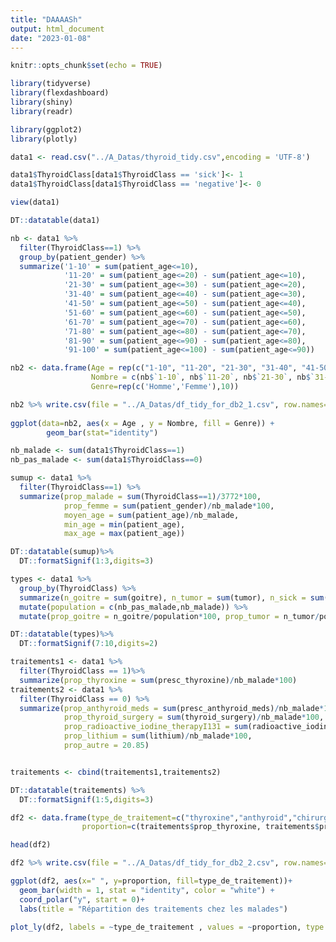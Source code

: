 ```yaml
---
title: "DAAAASh"
output: html_document
date: "2023-01-08"
---
```


```r
knitr::opts_chunk$set(echo = TRUE)
```

```r
library(tidyverse)
library(flexdashboard)
library(shiny)
library(readr)

library(ggplot2)
library(plotly)
```

```r
data1 <- read.csv("../A_Datas/thyroid_tidy.csv",encoding = 'UTF-8')

data1$ThyroidClass[data1$ThyroidClass == 'sick']<- 1
data1$ThyroidClass[data1$ThyroidClass == 'negative']<- 0

view(data1)

DT::datatable(data1)
```

```r
nb <- data1 %>%
  filter(ThyroidClass==1) %>%
  group_by(patient_gender) %>%
  summarize('1-10' = sum(patient_age<=10),
            '11-20' = sum(patient_age<=20) - sum(patient_age<=10),
            '21-30' = sum(patient_age<=30) - sum(patient_age<=20),
            '31-40' = sum(patient_age<=40) - sum(patient_age<=30),
            '41-50' = sum(patient_age<=50) - sum(patient_age<=40),
            '51-60' = sum(patient_age<=60) - sum(patient_age<=50),
            '61-70' = sum(patient_age<=70) - sum(patient_age<=60),
            '71-80' = sum(patient_age<=80) - sum(patient_age<=70),
            '81-90' = sum(patient_age<=90) - sum(patient_age<=80),
            '91-100' = sum(patient_age<=100) - sum(patient_age<=90))

nb2 <- data.frame(Age = rep(c("1-10", "11-20", "21-30", "31-40", "41-50", "51-60", "61-70", "71-80", "81-90", "91-100"), each=2),
                  Nombre = c(nb$`1-10`, nb$`11-20`, nb$`21-30`, nb$`31-40`, nb$`41-50`, nb$`51-60`, nb$`61-70`, nb$`71-80`, nb$`81-90`, nb$`91-100`),
                  Genre=rep(c('Homme','Femme'),10))

nb2 %>% write.csv(file = "../A_Datas/df_tidy_for_db2_1.csv", row.names=F)
  
ggplot(data=nb2, aes(x = Age , y = Nombre, fill = Genre)) +
        geom_bar(stat="identity")

```



```r
nb_malade <- sum(data1$ThyroidClass==1)
nb_pas_malade <- sum(data1$ThyroidClass==0)

sumup <- data1 %>%
  filter(ThyroidClass==1) %>%
  summarize(prop_malade = sum(ThyroidClass==1)/3772*100,
            prop_femme = sum(patient_gender)/nb_malade*100,
            moyen_age = sum(patient_age)/nb_malade,
            min_age = min(patient_age),
            max_age = max(patient_age))

DT::datatable(sumup)%>%
  DT::formatSignif(1:3,digits=3)

```




```r
types <- data1 %>% 
  group_by(ThyroidClass) %>% 
  summarize(n_goitre = sum(goitre), n_tumor = sum(tumor), n_sick = sum(sick), n_hypopituitarism = sum(hypopituitarism)) %>% 
  mutate(population = c(nb_pas_malade,nb_malade)) %>% 
  mutate(prop_goitre = n_goitre/population*100, prop_tumor = n_tumor/population*100, prop_sick = n_sick/population*100, prop_hypopituitarism = n_hypopituitarism/population*100)

DT::datatable(types)%>%
  DT::formatSignif(7:10,digits=2)

```




```r
traitements1 <- data1 %>% 
  filter(ThyroidClass == 1)%>%
  summarize(prop_thyroxine = sum(presc_thyroxine)/nb_malade*100)
traitements2 <- data1 %>%
  filter(ThyroidClass == 0) %>%
  summarize(prop_anthyroid_meds = sum(presc_anthyroid_meds)/nb_malade*100,
            prop_thyroid_surgery = sum(thyroid_surgery)/nb_malade*100,
            prop_radioactive_iodine_therapyI131 = sum(radioactive_iodine_therapyI131)/nb_malade*100,
            prop_lithium = sum(lithium)/nb_malade*100,
            prop_autre = 20.85)


traitements <- cbind(traitements1,traitements2)

DT::datatable(traitements) %>%
  DT::formatSignif(1:5,digits=3)

df2 <- data.frame(type_de_traitement=c("thyroxine","anthyroid","chirurgie","radioactive iodine","lithium","other"), 
                proportion=c(traitements$prop_thyroxine, traitements$prop_anthyroid_meds, traitements$prop_thyroid_surgery, traitements$prop_radioactive_iodine_therapyI131,traitements$prop_lithium, traitements$prop_autre))

head(df2)

df2 %>% write.csv(file = "../A_Datas/df_tidy_for_db2_2.csv", row.names=F)

ggplot(df2, aes(x=" ", y=proportion, fill=type_de_traitement))+
  geom_bar(width = 1, stat = "identity", color = "white") +
  coord_polar("y", start = 0)+
  labs(title = "Répartition des traitements chez les malades")

plot_ly(df2, labels = ~type_de_traitement , values = ~proportion, type = 'pie')
```